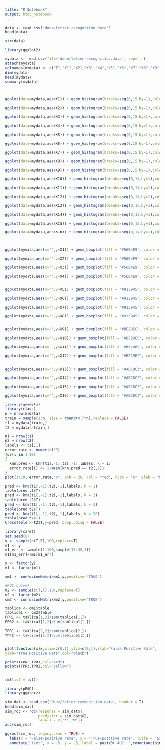 ```yaml
---
title: "R Notebook"
output: html_notebook
---
```


```r
data <- read.csv("dane/letter-recognition.data")
head(data)

str(data)
```

```r
library(ggplot2)

mydata <- read.csv(file="dane/letter-recognition.data", sep=",")
attach(mydata)
colnames(mydata) <- c("T","X1","X2","X3","X4","X5","X6","X7","X8","X9","X10","X11","X12","X13","X14","X15","X16")
dim(mydata)
head(mydata)
summary(mydata)



ggplot(data=mydata,aes(X1)) + geom_histogram(breaks=seq(0,15,by=1),color="black",fill="orange") + labs(x="x-box poziome położenie prostokąta (liczba całkowita)",y="Liczba")

ggplot(data=mydata,aes(X2)) + geom_histogram(breaks=seq(0,15,by=1),color="black",fill="orange") + labs(x="y-box pionowe położenie prostokąta (liczba całkowita)",y="Liczba")

ggplot(data=mydata,aes(X3)) + geom_histogram(breaks=seq(0,15,by=1),color="black",fill="orange") + labs(x="szerokość prostokąta (liczba całkowita)",y="Liczba")

ggplot(data=mydata,aes(X4)) + geom_histogram(breaks=seq(0,15,by=1),color="black",fill="orange") + labs(x="wysokość pola (liczba całkowita)",y="Liczba")

ggplot(data=mydata,aes(X5)) + geom_histogram(breaks=seq(0,15,by=1),color="black",fill="orange") + labs(x="onpix wszystkie # na pikselach (liczba całkowita)",y="Liczba")

ggplot(data=mydata,aes(X6)) + geom_histogram(breaks=seq(0,15,by=1),color="black",fill="orange") + labs(x="x-bar średnia x na pikselach w pudełku (liczba całkowita)",y="Liczba")

ggplot(data=mydata,aes(X7)) + geom_histogram(breaks=seq(0,15,by=1),color="black",fill="orange") + labs(x="y-bar średnia y na pikselach w pudełku (liczba całkowita)",y="Liczba")

ggplot(data=mydata,aes(X8)) + geom_histogram(breaks=seq(0,15,by=1),color="black",fill="orange") + labs(x="x2bar średnia x wariancja (liczba całkowita)",y="Liczba")

ggplot(data=mydata,aes(X9)) + geom_histogram(breaks=seq(0,15,by=1),color="black",fill="orange") + labs(x="y2bar średnia y wariancja (liczba całkowita)",y="Liczba")

ggplot(data=mydata,aes(X10)) + geom_histogram(breaks=seq(0,15,by=1),color="black",fill="orange") + labs(x="xybar średnia korelacja xy (liczba całkowita)",y="Liczba")

ggplot(data=mydata,aes(X11)) + geom_histogram(breaks=seq(0,15,by=1),color="black",fill="orange") + labs(x="x2ybr średnia z x * x * y (liczba całkowita)",y="Liczba")

ggplot(data=mydata,aes(X12)) + geom_histogram(breaks=seq(0,15,by=1),color="black",fill="orange") + labs(x="xy2br średnia z x * y * y (liczba całkowita)",y="Liczba")

ggplot(data=mydata,aes(X13)) + geom_histogram(breaks=seq(0,15,by=1),color="black",fill="orange") + labs(x="x-ege średnia liczba krawędzi od lewej do prawej (liczba całkowita)",y="Liczba")

ggplot(data=mydata,aes(X14)) + geom_histogram(breaks=seq(0,15,by=1),color="black",fill="orange") + labs(x="xegvy korelacja x-ege z y (liczba całkowita)",y="Liczba")

ggplot(data=mydata,aes(X15)) + geom_histogram(breaks=seq(0,15,by=1),color="black",fill="orange") + labs(x="y-ege średnia liczba krawędzi od dołu do góry (liczba całkowita)",y="Liczba")

ggplot(data=mydata,aes(X16)) + geom_histogram(breaks=seq(0,15,by=1),color="black",fill="orange") + labs(x="yegvx korelacja y-ege z x (liczba całkowita)",y="Liczba")



ggplot(mydata,aes(x="",y=X1)) + geom_boxplot(fill = "#56B4E9", color = "red",width=0.5) + theme(axis.title.y=element_blank()) + labs(x="x-box poziome położenie prostokąta (liczba całkowita)")

ggplot(mydata,aes(x="",y=X2)) + geom_boxplot(fill = "#56B4E9", color = "red")+ theme(axis.title.y=element_blank()) + labs(x="y-box pionowe położenie prostokąta (liczba całkowita)")

ggplot(mydata,aes(x="",y=X3)) + geom_boxplot(fill = "#56B4E9", color = "red")+ theme(axis.title.y=element_blank()) + labs(x="szerokość prostokąta (liczba całkowita)")

ggplot(mydata,aes(x="",y=X4)) + geom_boxplot(fill = "#56B4E9", color = "red")+ theme(axis.title.y=element_blank()) + labs(x="wysokość pola (liczba całkowita)")


ggplot(mydata,aes(x="",y=X5)) + geom_boxplot(fill = "#913945", color = "green",width=0.5) + theme(axis.title.y=element_blank()) + labs(x="onpix wszystkie # na pikselach (liczba całkowita)")

ggplot(mydata,aes(x="",y=X6)) + geom_boxplot(fill = "#913945", color = "green")+ theme(axis.title.y=element_blank()) + labs(x="x-bar średnia x na pikselach w pudełku (liczba całkowita)")

ggplot(mydata,aes(x="",y=X7)) + geom_boxplot(fill = "#913945", color = "green")+ theme(axis.title.y=element_blank()) + labs(x="y-bar średnia y na pikselach w pudełku (liczba całkowita)")

ggplot(mydata,aes(x="",y=X8)) + geom_boxplot(fill = "#913945", color = "green")+ theme(axis.title.y=element_blank()) + labs(x="x2bar średnia x wariancja (liczba całkowita)")


ggplot(mydata,aes(x="",y=X9)) + geom_boxplot(fill = "#BE29EC", color = "orange",width=0.5) + theme(axis.title.y=element_blank()) + labs(x="y2bar średnia y wariancja (liczba całkowita)")

ggplot(mydata,aes(x="",y=X10)) + geom_boxplot(fill = "#BE29EC", color = "orange")+ theme(axis.title.y=element_blank()) + labs(x="xybar średnia korelacja xy (liczba całkowita)")

ggplot(mydata,aes(x="",y=X11)) + geom_boxplot(fill = "#BE29EC", color = "orange")+ theme(axis.title.y=element_blank()) + labs(x="x2ybr średnia z x * x * y (liczba całkowita)")

ggplot(mydata,aes(x="",y=X12)) + geom_boxplot(fill = "#BE29EC", color = "orange")+ theme(axis.title.y=element_blank()) + labs(x="xy2br średnia z x * y * y (liczba całkowita)")


ggplot(mydata,aes(x="",y=X13)) + geom_boxplot(fill = "#ABC8C2", color = "black",width=0.5) + theme(axis.title.y=element_blank()) + labs(x="x-ege średnia liczba krawędzi od lewej do prawej (liczba całkowita)")

ggplot(mydata,aes(x="",y=X14)) + geom_boxplot(fill = "#ABC8C2", color = "black")+ theme(axis.title.y=element_blank()) + labs(x="xegvy korelacja x-ege z y (liczba całkowita)")

ggplot(mydata,aes(x="",y=X15)) + geom_boxplot(fill = "#ABC8C2", color = "black")+ theme(axis.title.y=element_blank()) + labs(x="y-ege średnia liczba krawędzi od dołu do góry (liczba całkowita)")

ggplot(mydata,aes(x="",y=X16)) + geom_boxplot(fill = "#ABC8C2", color = "black")+ theme(axis.title.y=element_blank()) + labs(x="yegvx korelacja y-ege z x (liczba całkowita)")
```


```r
library(gmodels)
library(class)
n = nrow(mydata)
train = sample(1:n, size = round(0.7*n),replace = FALSE)
t1 = mydata[train,]
t2 = mydata[-train,]

n1 = nrow(t1)
n2 = nrow(t2)
labels <- t1[,1]
error.rate <- numeric(10)
for(i in 1:10)
{
  knn.pred <- knn(t1[,-1],t2[,-1],labels, k = i)
  error.rate[i] <- 1-mean(knn.pred == t2[,1])
}
plot(1:10, error.rate,"b", pch = 20, col = "red", xlab = "K", ylab = "Error Rate")

pred <- knn(t1[,-1],t2[,-1],labels, k = 1)
table(pred,t2$T)
pred <- knn(t1[,-1],t2[,-1],labels, k = 2)
table(pred,t2$T)
pred <- knn(t1[,-1],t2[,-1],labels, k = 3)
table(pred,t2$T)
pred <- knn(t1[,-1],t2[,-1],labels, k = 20)
table(pred,t2$T)
CrossTable(x=t2$T,y=pred, prop.chisq = FALSE)


```

```r
library(caret)
set.seed(0)
y <- sample(c(T,F),100,replace=T)
m1 <- y
m1_err <- sample(1:100,sample(15:30,1))
m1[m1_err]=!m1[m1_err]

y <- factor(y)
m1 <- factor(m1)

cm1 <- confusionMatrix(m1,y,positive="TRUE")

#ROC curve#
m2 <- sample(c(T,F),100,replace=T)
m2 <- factor(m2)
cm2 <- confusionMatrix(m2,y,positive="TRUE")

tablica <- cm1$table
tablica1 <- cm2$table
FPR1 <- tablica[1,2]/sum(tablica[1,])
FPR2 <- tablica1[1,2]/sum(tablica1[1,])

TPR1 <- tablica[2,2]/sum(tablica[2,])
TPR2 <- tablica1[2,2]/sum(tablica1[2,])


plot(function(x)x,xlim=c(0,1),ylim=c(0,1),xlab="False Positive Rate",
ylab="True Positive Rate",col="black")

points(FPR1,TPR1,col="red")
points(FPR2,TPR2,col="yellow")


rm(list = ls())

library(pROC)
library(ggplot2)

sim_dat <- read.csv('dane/letter-recognition.data', header = T)
head(sim_dat)
sim_roc <- roc(response = sim_dat$T,
               predictor = sim_dat$X2,
               levels = c('A','W'))
auc(sim_roc)

ggroc(sim_roc, legacy.axes = TRUE) +
  labs(x = 'False-positive rate', y = 'True-positive rate', title = 'Simulated ROC curve') +
  annotate('text', x = .5, y = .5, label = paste0('AUC: ',round(auc(sim_roc), digits = 2)))
```

